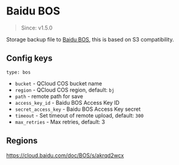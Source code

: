 # Baidu BOS

> Since: v1.5.0

Storage backup file to [Baidu BOS](https://cloud.baidu.com/product/bos.html), this is based on S3 compatibility.

## Config keys

`type: bos`

- `bucket` - QCloud COS bucket name
- `region` - QCloud COS region, default: `bj`
- `path` - remote path for save
- `access_key_id` - Baidu BOS Access Key ID
- `secret_access_key` - Baidu BOS Access Key secret
- `timeout` - Set timeout of remote upload, default: `300`
- `max_retries` - Max retries, default: 3

## Regions

https://cloud.baidu.com/doc/BOS/s/akrqd2wcx
